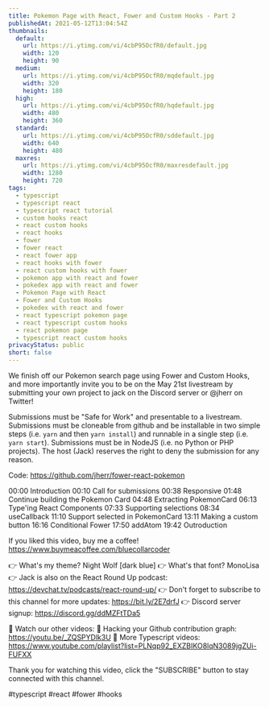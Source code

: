 ```yaml
---
title: Pokemon Page with React, Fower and Custom Hooks - Part 2
publishedAt: 2021-05-12T13:04:54Z
thumbnails:
  default:
    url: https://i.ytimg.com/vi/4cbP95OcfR0/default.jpg
    width: 120
    height: 90
  medium:
    url: https://i.ytimg.com/vi/4cbP95OcfR0/mqdefault.jpg
    width: 320
    height: 180
  high:
    url: https://i.ytimg.com/vi/4cbP95OcfR0/hqdefault.jpg
    width: 480
    height: 360
  standard:
    url: https://i.ytimg.com/vi/4cbP95OcfR0/sddefault.jpg
    width: 640
    height: 480
  maxres:
    url: https://i.ytimg.com/vi/4cbP95OcfR0/maxresdefault.jpg
    width: 1280
    height: 720
tags:
  - typescript
  - typescript react
  - typescript react tutorial
  - custom hooks react
  - react custom hooks
  - react hooks
  - fower
  - fower react
  - react fower app
  - react hooks with fower
  - react custom hooks with fower
  - pokemon app with react and fower
  - pokedex app with react and fower
  - Pokemon Page with React
  - Fower and Custom Hooks
  - pokedex with react and fower
  - react typescript pokemon page
  - react typescript custom hooks
  - react pokemon page
  - typescript react custom hooks
privacyStatus: public
short: false
---
```

  
  We finish off our Pokemon search page using Fower and Custom Hooks, and more importantly invite you to be on the May 21st livestream by submitting your own project to jack on the Discord server or @jherr on Twitter!

Submissions must be "Safe for Work" and presentable to a livestream.
Submissions must be cloneable from github and be installable in two simple steps (i.e. `yarn` and then `yarn install`) and runnable in a single step (i.e. `yarn start`).
Submissions must be in NodeJS (i.e. no Python or PHP projects).
The host (Jack) reserves the right to deny the submission for any reason.

Code: https://github.com/jherr/fower-react-pokemon

00:00 Introduction
00:10 Call for submissions
00:38 Responsive
01:48 Continue building the Pokemon Card
04:48 Extracting PokemonCard
06:13 Type'ing React Components
07:33 Supporting selections
08:34 useCallback
11:10 Support selected in PokemonCard
13:11 Making a custom button
16:16 Conditional Fower
17:50 addAtom
19:42 Outroduction

If you liked this video, buy me a coffee! https://www.buymeacoffee.com/bluecollarcoder

👉 What's my theme? Night Wolf [dark blue]
👉 What's that font? MonoLisa
👉 Jack is also on the React Round Up podcast: https://devchat.tv/podcasts/react-round-up/
👉 Don't forget to subscribe to this channel for more updates: https://bit.ly/2E7drfJ
👉 Discord server signup: https://discord.gg/ddMZFtTDa5

💢 Watch our other videos:
💟 Hacking your Github contribution graph: https://youtu.be/_ZQSPYDlk3U
💟 More Typescript videos: https://www.youtube.com/playlist?list=PLNqp92_EXZBIKO8lqN3089jgZUi-FUFXX

Thank you for watching this video, click the "SUBSCRIBE" button to stay connected with this channel. 

#typescript #react #fower #hooks
  